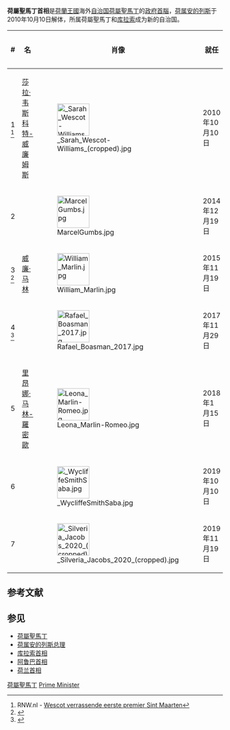 {{更新|條目所有內容|time=2019-12-08T08:12:13+00:00}}
'''荷屬聖馬丁首相'''是[[荷蘭王國|荷蘭王國]]海外[[自治国|自治国]][[荷屬聖馬丁|荷屬聖馬丁]]的[[政府首腦|政府首腦]]，[[荷属安的列斯|荷属安的列斯]]于2010年10月10日解体，所属荷屬聖馬丁和[[库拉索|库拉索]]成为新的自治国。

{| class="wikitable sortable"
|-
! # !! 名 !! 肖像!!就任 !! 离任 !! 政党
|-
| 1<br><ref>RNW.nl - [https://web.archive.org/web/20110506041214/http://www.rnw.nl/caribiana/article/wescot-verrassende-eerste-premier-sint-maarten Wescot verrassende eerste premier Sint Maarten]</ref> || [[莎拉·韦斯科特-威廉姆斯|莎拉·韦斯科特-威廉姆斯]] || [[File:_Sarah_Wescot-Williams_(cropped).jpg|75px]]||2010年10月10日 || 2014年12月19日|| {{le|聖馬丁民主党|Democratic Party Sint Maarten}}
|-
| 2 || {{le|马塞尔·冈布斯|Marcel Gumbs}} || [[File:MarcelGumbs.jpg|75px]]||2014年12月19日 || 2015年11月19日 || {{le|统一人民党 (聖馬丁)|United People's Party (Sint Maarten)|统一人民党}}
|-
| 3<br><ref name=smn>{{cite web|title=Prime Minister William Marlin promised open and transparent government.|url=http://smn-news.com/st-maarten-st-martin-news/20523-prime-minister-william-marlin-promised-open-and-transparent-government.html|website=SMN News|date=19 November 2015|accessdate=2016-02-20|archive-date=2016-03-04|archive-url=https://web.archive.org/web/20160304025912/http://smn-news.com/st-maarten-st-martin-news/20523-prime-minister-william-marlin-promised-open-and-transparent-government.html|dead-url=yes}}</ref> || [[威廉·马林|威廉·马林]] ||[[File:William_Marlin.jpg|75px]]|| 2015年11月19日 || 2017年11月24日 || {{le|全国联盟 (聖馬丁)|National Alliance (Sint Maarten)|全国联盟}}
|-
| 4<br><ref name="HeraldNov112017">{{cite web|title=UPDATE Kingdom Government orders Marlin’s dismissal|url=https://www.thedailyherald.sx/islands/71227-update-kingdom-government-orders-marlin-s-dismissal|website=The Daily Herald|date=24 November 2017|accessdate=2017-12-07|archive-date=2019-12-27|archive-url=https://web.archive.org/web/20191227164202/https://www.thedailyherald.sx/islands/71227-update-kingdom-government-orders-marlin-s-dismissal|dead-url=yes}}</ref> || {{le|拉斐爾·博斯曼|Rafael Boasman}} ||[[File:Rafael_Boasman_2017.jpg|75px]] || 2017年11月29日 || 2018年1月15日 || {{le|聯合聖馬丁黨|United St. Maarten Party}}
|-
| 5 || [[里昂娜·马林-羅密歐|里昂娜·马林-羅密歐]] || [[File:Leona_Marlin-Romeo.jpg|75px]]||2018年1月15日 || 2019年10月10日 || {{le|联合民主党|United Democrats (Sint Maarten)}}
|-
| 6 || {{le|威克里夫·史密夫|Wycliffe Smith}} || [[File:_WycliffeSmithSaba.jpg|75px]]|| 2019年10月10日 ||2019年11月19日 || 基督徒黨
|-
| 7 || {{le|希菲莉亞·雅各布斯|Silveria Jacobs}} || [[File:_Silveria_Jacobs_2020_(cropped).jpg|75px]]|| 2019年11月19日 |||| {{le|全国联盟 (聖馬丁)|National Alliance (Sint Maarten)|全国联盟}}
|}

{{美洲政府首脑}}

==参考文献==
{{reflist}}
==参见==
*[[荷屬聖馬丁|荷屬聖馬丁]]
*[[荷属安的列斯总理|荷属安的列斯总理]]
*[[库拉索首相|库拉索首相]]
*[[阿鲁巴首相|阿鲁巴首相]]
*[[荷兰首相|荷兰首相]]
[[Category:非主权实体政府首脑|荷屬聖馬丁]]
[[Category:荷屬聖馬丁人|Prime Minister]]